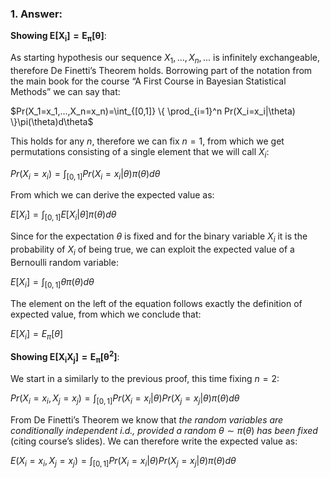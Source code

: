 
### 1. Answer:

$\textbf{Showing } \mathbf{E[X_i]=E_{\pi}[\theta]}$:

As starting hypothesis our sequence $X_1,...,X_n,...$ is infinitely exchangeable, therefore De Finetti's Theorem holds. Borrowing part of the notation from the main book for the course "A First Course in Bayesian Statistical Methods" we can say that:

$Pr(X_1=x_1,...,X_n=x_n)=\int_{[0,1]} \{  \prod_{i=1}^n Pr(X_i=x_i|\theta) \}\pi(\theta)d\theta$

This holds for any $n$, therefore we can fix $n = 1$, from which we get permutations consisting of a single element that we will call $X_i$:

$Pr(X_i=x_i)=\int_{[0,1]} Pr(X_i=x_i|\theta) \pi(\theta)d\theta$

From which we can derive the expected value as:

$E[X_i]=\int_{[0,1]} E[X_i|\theta] \pi(\theta)d\theta$

Since for the expectation $\theta$ is fixed and for the binary variable $X_i$ it is the probability of $X_i$ of being true, we can exploit the expected value of a Bernoulli random variable:

$E[X_i]=\int_{[0,1]} \theta \pi(\theta)d\theta$

The element on the left of the equation follows exactly the definition of expected value, from which we conclude that:

$E[X_i] = E_\pi[\theta]$

$\textbf{Showing } \mathbf{E[X_iX_j]=E_{\pi}[\theta^2]}$:

We start in a similarly to the previous proof, this time fixing $n = 2$:

$Pr(X_i=x_i,X_j=x_j)=\int_{[0,1]} Pr(X_i=x_i|\theta) Pr(X_j=x_j|\theta) \pi(\theta)d\theta$

From De Finetti's Theorem we know that *the random variables are conditionally independent i.d., provided a random* $\theta \sim \pi(\theta)$ *has been fixed* (citing course's slides). We can therefore write the expected value as:

$E(X_i=x_i,X_j=x_j)=\int_{[0,1]} Pr(X_i=x_i|\theta) Pr(X_j=x_j|\theta) \pi(\theta)d\theta$